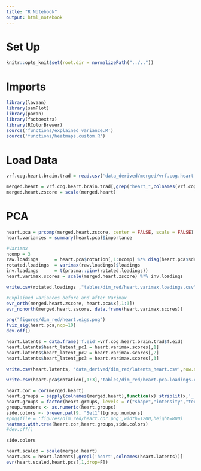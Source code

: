 ```yaml
---
title: "R Notebook"
output: html_notebook
---
```



# Set Up
```r
knitr::opts_knit$set(root.dir = normalizePath("../.."))
```

# Imports
```r
library(lavaan)
library(semPlot)
library(paran)
library(factoextra)
library(RColorBrewer)
source('functions/explained_variance.R')
source('functions/heatmaps.custom.R')
```

# Load Data
```r
vrf.cog.heart.brain.trad = read.csv('data_derived/merged/vrf.cog.heart.brain.trad.healthy.csv')
```

```r
merged.heart = vrf.cog.heart.brain.trad[,grep("heart_",colnames(vrf.cog.heart.brain.trad))]
merged.heart.zscore = scale(merged.heart)
```


# PCA
```r
heart.pca = prcomp(merged.heart.zscore, center = FALSE, scale = FALSE)
heart.variances = summary(heart.pca)$importance
```

```r
#Varimax
ncomp = 3
raw.loadings      = heart.pca$rotation[,1:ncomp] %*% diag(heart.pca$sdev, ncomp, ncomp)
rotated.loadings  = varimax(raw.loadings)$loadings
inv.loadings      = t(pracma::pinv(rotated.loadings))
heart.varimax.scores = scale(merged.heart.zscore) %*% inv.loadings
```

```r
write.csv(rotated.loadings ,"tables/dim_red/heart.varimax.loadings.csv")
```


```r
#Explained variances before and after Varimax
evr_orth(merged.heart.zscore, heart.pca$x[,1:3])
evr_nonorth(merged.heart.zscore, data.frame(heart.varimax.scores))
```



```r
png("figures/dim_red/heart.eigs.png")
fviz_eig(heart.pca,ncp=10) 
dev.off()
```


```r
heart.latents = data.frame('f.eid'=vrf.cog.heart.brain.trad$f.eid)
heart.latents$heart_latent_pc1 = heart.varimax.scores[,1]
heart.latents$heart_latent_pc2 = heart.varimax.scores[,2]
heart.latents$heart_latent_pc3 = heart.varimax.scores[,3]
```

```r
write.csv(heart.latents, 'data_derived/dim_red/latents_heart.csv',row.names = FALSE)
```

```r
write.csv(heart.pca$rotation[,1:3],"tables/dim_red/heart.pca.loadings.csv")
```

```r
heart.cor = cor(merged.heart)
heart.groups = sapply(colnames(merged.heart),function(x) strsplit(x,'_')[[1]][2])
heart.groups = factor(heart.groups, levels = c("shape","intensity","texture"))
group.numbers <- as.numeric(heart.groups)
side.colors <- brewer.pal(9, "Set1")[group.numbers]
#png(file = 'figures/dim_red/heart.cor.png',width=1200,height=800)
heatmap.with.tree(heart.cor,heart.groups,side.colors)
#dev.off()
```

```r
side.colors
```

```r
heart.scaled = scale(merged.heart)
heart.pcs = heart.latents[,grepl('heart',colnames(heart.latents))]
evr(heart.scaled,heart.pcs[,1,drop=F])
```


